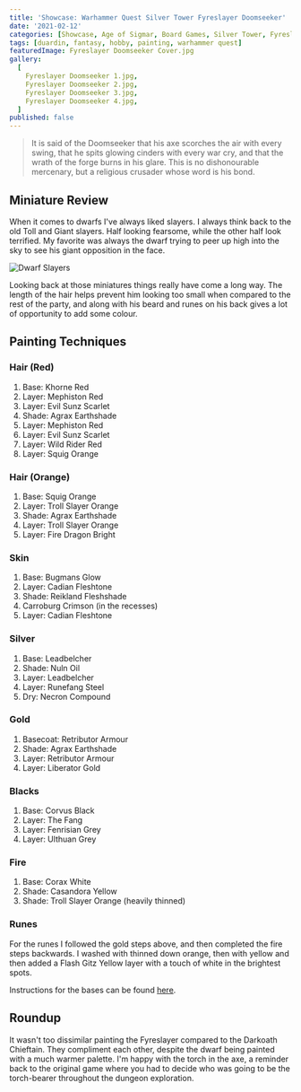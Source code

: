 ```yaml
---
title: 'Showcase: Warhammer Quest Silver Tower Fyreslayer Doomseeker'
date: '2021-02-12'
categories: [Showcase, Age of Sigmar, Board Games, Silver Tower, Fyreslayers]
tags: [duardin, fantasy, hobby, painting, warhammer quest]
featuredImage: Fyreslayer Doomseeker Cover.jpg
gallery:
  [
    Fyreslayer Doomseeker 1.jpg,
    Fyreslayer Doomseeker 2.jpg,
    Fyreslayer Doomseeker 3.jpg,
    Fyreslayer Doomseeker 4.jpg,
  ]
published: false
---
```


> It is said of the Doomseeker that his axe scorches the air with every swing, that he spits glowing cinders with every
> war cry, and that the wrath of the forge burns in his glare. This is no dishonourable mercenary, but a religious
> crusader whose word is his bond.

## Miniature Review

When it comes to dwarfs I've always liked slayers. I always think back to the old Toll and Giant slayers. Half looking
fearsome, while the other half look terrified. My favorite was always the dwarf trying to peer up high into the sky to
see his giant opposition in the face.

![Dwarf Slayers](old-slayers.jpg)

Looking back at those miniatures things really have come a long way. The length of the hair helps prevent him looking
too small when compared to the rest of the party, and along with his beard and runes on his back gives a lot of
opportunity to add some colour.

## Painting Techniques

### Hair (Red)
1. Base: Khorne Red
2. Layer: Mephiston Red
3. Layer: Evil Sunz Scarlet
4. Shade: Agrax Earthshade
5. Layer: Mephiston Red
6. Layer: Evil Sunz Scarlet
7. Layer: Wild Rider Red
8. Layer: Squig Orange

### Hair (Orange)
1. Base: Squig Orange
2. Layer: Troll Slayer Orange
3. Shade: Agrax Earthshade
5. Layer: Troll Slayer Orange
6. Layer: Fire Dragon Bright

### Skin
1. Base: Bugmans Glow
2. Layer: Cadian Fleshtone
3. Shade: Reikland Fleshshade
4. Carroburg Crimson (in the recesses)
5. Layer: Cadian Fleshtone

### Silver
1. Base: Leadbelcher
2. Shade: Nuln Oil
3. Layer: Leadbelcher
4. Layer: Runefang Steel
5. Dry: Necron Compound

### Gold
1. Basecoat: Retributor Armour
2. Shade: Agrax Earthshade
3. Layer: Retributor Armour
4. Layer: Liberator Gold

### Blacks
1. Base: Corvus Black
2. Layer: The Fang
3. Layer: Fenrisian Grey
4. Layer: Ulthuan Grey

### Fire
1. Base: Corax White
2. Shade: Casandora Yellow
3. Shade: Troll Slayer Orange (heavily thinned)

### Runes
For the runes I followed the gold steps above, and then completed the fire steps backwards. I washed with thinned down
orange, then with yellow and then added a Flash Gitz Yellow layer with a touch of white in the brightest spots.

Instructions for the bases can be found [here](/showcase/board-games/silver-tower/kairic-acolytes/).

## Roundup

It wasn't too dissimilar painting the Fyreslayer compared to the Darkoath Chieftain. They compliment each other, despite
the dwarf being painted with a much warmer palette. I'm happy with the torch in the axe, a reminder back to the original
game where you had to decide who was going to be the torch-bearer throughout the dungeon exploration.